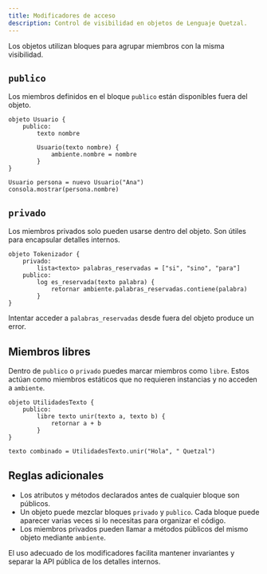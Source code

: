 ```yaml
---
title: Modificadores de acceso
description: Control de visibilidad en objetos de Lenguaje Quetzal.
---
```


Los objetos utilizan bloques para agrupar miembros con la misma visibilidad.

## `publico`

Los miembros definidos en el bloque `publico` están disponibles fuera del objeto.

```qz
objeto Usuario {
    publico:
        texto nombre

        Usuario(texto nombre) {
            ambiente.nombre = nombre
        }
}

Usuario persona = nuevo Usuario("Ana")
consola.mostrar(persona.nombre)
```

## `privado`

Los miembros privados solo pueden usarse dentro del objeto. Son útiles para encapsular detalles internos.

```qz
objeto Tokenizador {
    privado:
        lista<texto> palabras_reservadas = ["si", "sino", "para"]
    publico:
        log es_reservada(texto palabra) {
            retornar ambiente.palabras_reservadas.contiene(palabra)
        }
}
```

Intentar acceder a `palabras_reservadas` desde fuera del objeto produce un error.

## Miembros libres

Dentro de `publico` o `privado` puedes marcar miembros como `libre`. Estos actúan como miembros estáticos que no requieren instancias y no acceden a `ambiente`.

```qz
objeto UtilidadesTexto {
    publico:
        libre texto unir(texto a, texto b) {
            retornar a + b
        }
}

texto combinado = UtilidadesTexto.unir("Hola", " Quetzal")
```

## Reglas adicionales

- Los atributos y métodos declarados antes de cualquier bloque son públicos.
- Un objeto puede mezclar bloques `privado` y `publico`. Cada bloque puede aparecer varias veces si lo necesitas para organizar el código.
- Los miembros privados pueden llamar a métodos públicos del mismo objeto mediante `ambiente`.

El uso adecuado de los modificadores facilita mantener invariantes y separar la API pública de los detalles internos.
